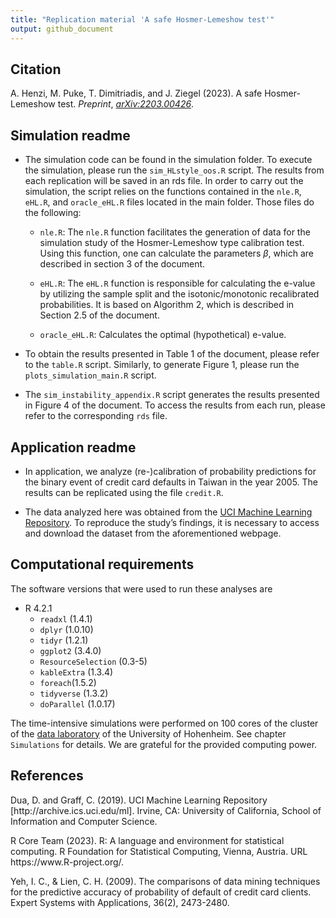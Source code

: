 ```yaml
---
title: "Replication material 'A safe Hosmer-Lemeshow test'"
output: github_document
---
```


## Citation

A. Henzi, M. Puke, T. Dimitriadis, and J. Ziegel (2023). A safe Hosmer-Lemeshow test. *Preprint*, [*arXiv:2203.00426*](https://doi.org/10.48550/arXiv.2203.00426). 

## Simulation readme

* The simulation code can be found in the simulation folder. To execute the simulation, please run the `sim_HLstyle_oos.R` script. The results from each replication will be saved in an rds file. In order to carry out the simulation, the script relies on the functions contained in the `nle.R`, `eHL.R`, and `oracle_eHL.R` files located in the main folder. Those files do the following:

  * `nle.R`: The `nle.R` function facilitates the generation of data for the simulation study of the Hosmer-Lemeshow type calibration test.  Using this function, one can calculate the parameters $\beta$, which are described in section 3 of the document.

  * `eHL.R`: The `eHL.R` function is responsible for calculating the e-value by utilizing the sample split and the isotonic/monotonic recalibrated probabilities. It is based on Algorithm 2, which is described in Section 2.5 of the document.

  * `oracle_eHL.R`: Calculates the optimal (hypothetical) e-value. 
  
* To obtain the results presented in Table 1 of the document, please refer to the `table.R` script. Similarly, to generate Figure 1, please run the `plots_simulation_main.R` script.

* The `sim_instability_appendix.R` script generates the results presented in Figure 4 of the document. To access the results from each run, please refer to the corresponding `rds` file.


## Application readme


* In application, we analyze (re-)calibration of probability predictions for the binary event of credit card defaults in Taiwan in the year 2005. The results can be replicated using the file `credit.R`. 

* The data analyzed here was obtained from the [UCI Machine Learning Repository](https://archive.ics.uci.edu/ml/datasets/default+of+credit+card+clients). To reproduce the study's findings, it is necessary to access and download the dataset from the aforementioned webpage.

## Computational requirements

The software versions that were used to run these analyses are

- R 4.2.1
  - `readxl` (1.4.1)
  - `dplyr` (1.0.10)
  - `tidyr` (1.2.1)
  - `ggplot2` (3.4.0)
  - `ResourceSelection` (0.3-5)
  - `kableExtra` (1.3.4)
  - `foreach`(1.5.2)
  - `tidyverse` (1.3.2)
  - `doParallel` (1.0.17)
  
The time-intensive simulations were performed on 100 cores of the cluster of the [data laboratory](https://cfh.uni-hohenheim.de/en/compute-server) of the University of Hohenheim. See chapter `Simulations` for details. We are grateful for the provided computing power. 


## References

Dua, D. and Graff, C. (2019). UCI Machine Learning Repository [http://archive.ics.uci.edu/ml]. Irvine, CA: University of California, School of Information and Computer Science.

R Core Team (2023). R: A language and environment for statistical computing. R Foundation for Statistical Computing, Vienna, Austria. URL https://www.R-project.org/.

Yeh, I. C., & Lien, C. H. (2009). The comparisons of data mining techniques for the predictive accuracy of probability of default of credit card clients. Expert Systems with Applications, 36(2), 2473-2480.

